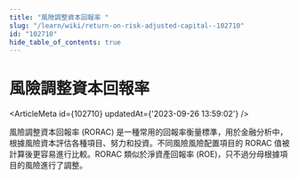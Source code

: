 ```yaml
---
title: "風險調整資本回報率 "
slug: "/learn/wiki/return-on-risk-adjusted-capital--102710"
id: "102710"
hide_table_of_contents: true
---
```



# 風險調整資本回報率 

<ArticleMeta id={102710} updatedAt={'2023-09-26 13:59:02'} />
<div className='border-solid border-b border-t-0 my-4 border-[var(--ifm-color-gray-300)]' />

風險調整資本回報率 (RORAC) 是一種常用的回報率衡量標準，用於金融分析中，根據風險資本評估各種項目、努力和投資。不同風險風險配置項目的 RORAC 值被計算後更容易進行比較。RORAC 類似於淨資產回報率 (ROE)，只不過分母根據項目的風險進行了調整。

